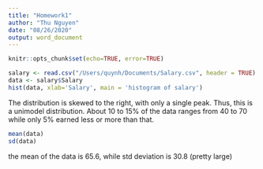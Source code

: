 ---
title: "Homework1"
author: "Thu Nguyen"
date: "08/26/2020"
output: word_document
---
```{r setup, include = FALSE}
knitr::opts_chunk$set(echo=TRUE, error=TRUE)
```

```{r}
salary <- read.csv("/Users/quynh/Documents/Salary.csv", header = TRUE)
data <- salary$Salary
hist(data, xlab='Salary', main = 'histogram of salary')
```


The distribution is skewed to the right, with only a single peak. Thus, this is a unimodel distribution. About 10 to 15% of the data ranges from 40 to 70 while only 5% earned less or more than that.
```{r}
mean(data)
sd(data)
```
the mean of the data is 65.6, while std deviation is 30.8 (pretty large)
